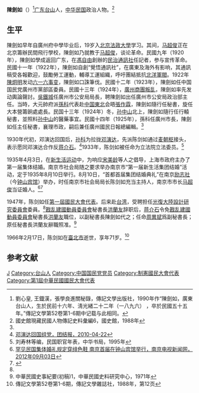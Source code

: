 {{Infobox Officeholder
|姓名=陳劍如
|圖像=File:陳劍如2.jpg
|圖像大小=200px
|圖像說明=  
| 性別     = 
| 字       = 
| 號       = 
| 別名     = 
| 出生名   = 
| 出生日期 = 1896年？月？日
| 出生地點 = 
| 逝世日期 = 1966年2月17日
| 逝世地點 = {{ROC}}[[臺灣省|臺灣省]][[臺北市_(省轄市)|臺北市]]
| 死因     = 
| 墓地     = 
| 墓地座標 = 
| 籍貫     = 
| 國籍     = {{QING}}（1896年–1911年）<br> {{ROC-1912}}（1912年–1925年）<br>{{ROC}}（1925年–1966年）
| 公民權   = 
| 政黨     = 
| 其他政黨 = 
| 身高     = 
| 配偶     = 
| 伴侶     = 
| 兒女     = 
| 父母     = 
| 親屬     = 
| 居住地   = 
| 學歷     = 
| 母校     = 
| 職業     = 
| 專業     = 
| 知名原因 = 
| 著作     = 
| 宗教信仰 = 
| 獲獎     = 
| 簽名     = 
| 腳註     = 
}}
'''陳劍如'''（{{bd|1896年||1966年|2月17日}}）<ref>劉心皇, 王鐡漢，張學良進關秘錄，傳記文學出版社，1990年作“陳劍如，廣東台山人，生於民前十六年、淸光緒二十二年（一八九六） ，卒於民國五十五年。”傳記文學第52卷第1-6期中记载与此相同。</ref>[[广东|广东]][[台山市|台山]]人，[[中华民国|中华民国]]政治人物。<ref name=gsg>國史館現藏民國人物傳記史料彙編6，國史館，1988年</ref>

==生平==
陳劍如早年自廣州府中學毕业后，19岁入[[北京法政大學|北京法政大學]]学习。其间，[[马超俊|马超俊]]正在北京籌辦民間飛行學校，陳劍如乃就教于[[马超俊|马超俊]]，谈论革命。民國九年（1920年），陳劍如學成返回广东，在[[馮自由|馮自由]]創辦的[[民治通訊社|民治通訊社]]任記者，参与宣传革命。民國十一年（1922年），陳劍如自創“覺悟通訊社”，在廣東及海外有影响，其通訊稿受各報歡迎，鼓勵勞工運動，輔導工運組織，呼吁團結抵抗[[北洋軍閥|北洋軍閥]]。1922年[[陳炯明|陳炯明]]发动[[六一六事变|六一六事变]]，陳劍如口誅筆伐。民國十二年（1923年），陳劍如任中国国民党廣州市黨部區委員。民國十三年（1924年），[[廣州商團叛乱|廣州商團叛乱]]，陳劍如率先发动輿論聲討。[[吳鐵城|吳鐵城]]任廣州市公安局局長，聘陳劍如出任廣州市公安局政治部主任。当時，大元帥府派[[孫科|孫科]]代表赴[[中国東北|中国東北]]会晤[[張作霖|張作霖]]，陳劍如隨行任秘書，旋任大本營籌餉處處長。民国十三年（1924年）冬，[[孙中山|孙中山]]北上，陳劍如隨行任行轅秘書，並照料[[孙中山|孙中山]]的醫藥事宜。民國十四年（1925年），孫科任廣州市長，陳劍如任主任秘書，襄理市政，嗣后兼任廣州國民日報總編輯。<ref name=gsg/>

1930年代初，邓演达回国后，[[孙科|孙科]]为拉拢[[邓演达|邓演达]]，先派陈剑如通过[[麦朝枢|麦朝枢]]接头，表示愿同邓演达合作反[[蒋介石|蒋介石]]。<ref>[http://www.tuanjiebao.com/2010/4-22/11257-2.shtml 邓演达回国组党，团结报，2010-04-22]{{dead link|date=2018年5月 |bot=InternetArchiveBot |fix-attempted=yes }}</ref>1933年，陈剑如被任命为立法院立法委员。<ref>刘寿林等编，民国职官年表，中华书局，1995年</ref>

1935年4月3日，在[[新生活运动|新生活运动]]中，为响应[[宋美龄|宋美龄]]等人之倡导，上海市政府主办了第一届集体结婚。南京市社会局随之要求举办南京市“第一届新生活集团结婚”活动，定于1935年8月10日举行。8月10日，“首都首届集团结婚典礼”在南京[[励志社|励志社]]（今[[钟山宾馆|钟山宾馆]]）举办，时任南京市社会局局长陈剑如充当主持人，南京市市长[[马超俊|马超俊]]当证婚人。<ref>[http://www.njtv.com.cn/info/info3/201208/t20120816_140924.html 罕见民国集体婚礼规定穿绯色鞋 南京首届在钟山宾馆举行，南京电视新闻网，2012年09月03日]{{Dead link|date=2018年8月 |bot=InternetArchiveBot |fix-attempted=yes }}</ref><ref>{{Cite web |url=http://kb.dsqq.cn/old/html/2009-09/14/content_71439192.htm |title=民国南京首届集团结婚，现代快报，2009年9月14日 |accessdate=2013年6月16日 |archive-date=2016年3月4日 |archive-url=https://web.archive.org/web/20160304044243/http://kb.dsqq.cn/old/html/2009-09/14/content_71439192.htm |dead-url=yes }}</ref>

1947年，陈剑如任[[第一屆國民大會代表|第一屆國民大會代表]]。后来赴[[台湾|台湾]]，受聘担任[[光復大陸設計研究委員會|光復大陸設計研究委員會]]委員。<ref name=gsg/>[[戡乱建國動員委員會|戡乱建國動員委員會]]秘書長[[洪蘭友|洪蘭友]]辞职后，[[蒋介石|蒋介石]]令免[[戡乱建國動員委員會|戡乱建國動員委員會]]秘書長[[洪蘭友|洪蘭友]]職位，以副秘書長陳劍如代之；任命[[周異斌|周異斌]]爲副秘書長；原任秘書長洪蘭友辭職照准。<ref>中華民國史事紀要(初稿)1，中華民國史料研究中心，1971年</ref>

1966年2月17日，陈剑如在[[臺北市_(省轄市)|臺北市]]逝世，享年71岁。<ref>傳記文學第52卷第1-6期，傳記文學雜誌社，1988年，第12页</ref>

==参考文献==
{{reflist}}

{{第3屆中華民國訓政時期立法委員名單}}
{{第4屆中華民國訓政時期立法委員名單}}
{{DEFAULTSORT:Chen陈}}
[[Category:陈姓|J]]
[[Category:台山人|Category:台山人]]
[[Category:中国国民党党员|Category:中国国民党党员]]
[[Category:制憲國民大會代表|Category:制憲國民大會代表]]
[[Category:第1屆中華民國國民大會代表|Category:第1屆中華民國國民大會代表]]